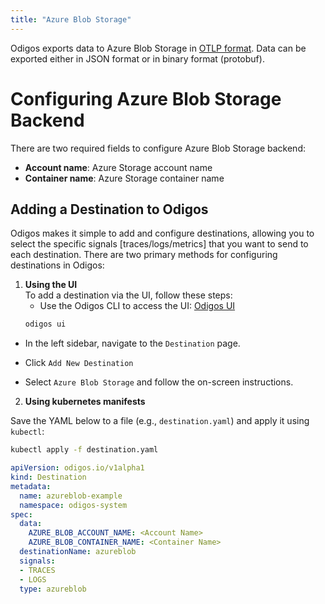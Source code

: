 ---
title: "Azure Blob Storage"
---

Odigos exports data to Azure Blob Storage in [OTLP format](https://opentelemetry.io/docs/specs/otlp/).
Data can be exported either in JSON format or in binary format (protobuf).

# Configuring Azure Blob Storage Backend

There are two required fields to configure Azure Blob Storage backend:

- **Account name**: Azure Storage account name
- **Container name**: Azure Storage container name


## Adding a Destination to Odigos

Odigos makes it simple to add and configure destinations, allowing you to select the specific signals [traces/logs/metrics] that you want to send to each destination. There are two primary methods for configuring destinations in Odigos:

1. **Using the UI**  
   To add a destination via the UI, follow these steps:
   - Use the Odigos CLI to access the UI: [Odigos UI](https://docs.odigos.io/cli/odigos_ui)
   ```bash
   odigos ui
    ```
- In the left sidebar, navigate to the `Destination` page.

- Click `Add New Destination`

- Select `Azure Blob Storage` and follow the on-screen instructions.


2. **Using kubernetes manifests**

Save the YAML below to a file (e.g., `destination.yaml`) and apply it using `kubectl`:

```bash
kubectl apply -f destination.yaml
```


```yaml
apiVersion: odigos.io/v1alpha1
kind: Destination
metadata:
  name: azureblob-example
  namespace: odigos-system
spec:
  data:
    AZURE_BLOB_ACCOUNT_NAME: <Account Name>
    AZURE_BLOB_CONTAINER_NAME: <Container Name>
  destinationName: azureblob
  signals:
  - TRACES
  - LOGS
  type: azureblob
```